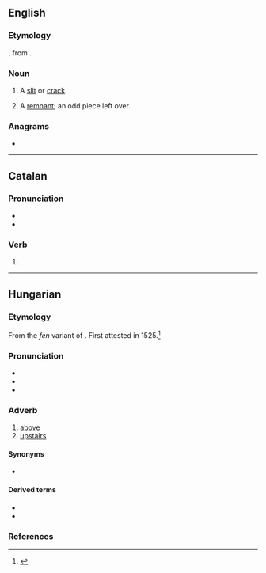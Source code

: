==English==

===Etymology===
{{der|en|fro|fente}}, from {{der|en|la|findēre||to cleave}}.

===Noun===
{{en-noun}}

# {{lb|en|UK|dialect}} A [[slit]] or [[crack]].
# {{lb|en|UK|dialect}} A [[remnant]]; an odd piece left over.

===Anagrams===
* {{anagrams|en|a=efnt|TNEF}}

----

==Catalan==

===Pronunciation===
* {{ca-IPA}}
* {{rhymes|ent|lang=ca}}

===Verb===
{{head|ca|verb form}}

# {{ca-verb form of|t=pres|m=ptc|fer}}

----

==Hungarian==

===Etymology===
From the ''fen'' variant of {{af|hu|fenn|-t|t1=above|t2=locative suffix}}. First attested in 1525.<ref>{{R:Zaicz 2006}}</ref>

===Pronunciation===
* {{hu-IPA}}
* {{audio|Hu-fent.ogg|Audio|lang=hu}}
* {{hyphenation|fent|lang=hu}}

===Adverb===
{{hu-adv|fent|ebb}}

# [[above]]
# [[upstairs]]

====Synonyms====
* {{l|hu|fenn}}

====Derived terms====
* {{l|hu|fenti}}
* {{l|hu|odafent}}

===References===
<references/>
